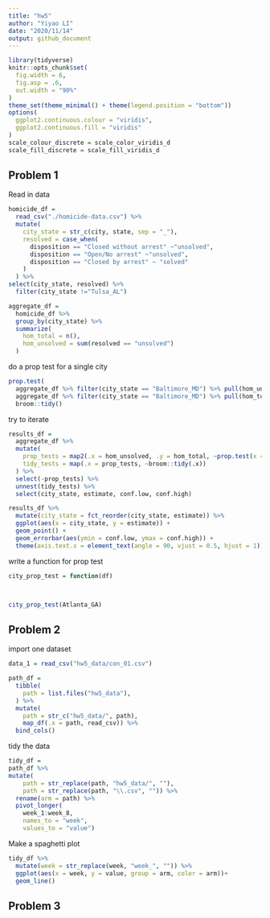 ```yaml
---
title: "hw5"
author: "Yiyao LI"
date: "2020/11/14"
output: github_document
---
```


```r
library(tidyverse)
knitr::opts_chunk$set(
  fig.width = 6,
  fig.asp = .6,
  out.width = "90%"
)
theme_set(theme_minimal() + theme(legend.position = "bottom"))
options(
  ggplot2.continuous.colour = "viridis",
  ggplot2.continuous.fill = "viridis"
)
scale_colour_discrete = scale_color_viridis_d
scale_fill_discrete = scale_fill_viridis_d
```

## Problem 1

Read in data

```r
homicide_df = 
  read_csv("./homicide-data.csv") %>% 
  mutate(
    city_state = str_c(city, state, sep = "_"),
    resolved = case_when(
      disposition == "Closed without arrest" ~"unsolved",
      disposition == "Open/No arrest" ~"unsolved",
      disposition == "Closed by arrest" ~ "solved"
    )
  ) %>% 
select(city_state, resolved) %>% 
  filter(city_state !="Tulsa_AL")
```


```r
aggregate_df = 
  homicide_df %>% 
  group_by(city_state) %>% 
  summarize(
    hom_total = n(),
    hom_unsolved = sum(resolved == "unsolved")
  )
```

do a prop test for a single city

```r
prop.test(
  aggregate_df %>% filter(city_state == "Baltimore_MD") %>% pull(hom_unsolved), 
  aggregate_df %>% filter(city_state == "Baltimore_MD") %>% pull(hom_total)) %>% 
  broom::tidy()
```

try to iterate

```r
results_df = 
  aggregate_df %>% 
  mutate(
    prop_tests = map2(.x = hom_unsolved, .y = hom_total, ~prop.test(x = .x, n = .y)),
    tidy_tests = map(.x = prop_tests, ~broom::tidy(.x))
  ) %>% 
  select(-prop_tests) %>% 
  unnest(tidy_tests) %>% 
  select(city_state, estimate, conf.low, conf.high)
```


```r
results_df %>% 
  mutate(city_state = fct_reorder(city_state, estimate)) %>% 
  ggplot(aes(x = city_state, y = estimate)) +
  geom_point() + 
  geom_errorbar(aes(ymin = conf.low, ymax = conf.high)) + 
  theme(axis.text.x = element_text(angle = 90, vjust = 0.5, hjust = 1))
```

write a function for prop test

```r
city_prop_test = function(df) 



city_prop_test(Atlanta_GA)
```


## Problem 2


import one dataset 

```r
data_1 = read_csv("hw5_data/con_01.csv")
```

```r
path_df = 
  tibble(
    path = list.files("hw5_data"),
  ) %>% 
  mutate(
    path = str_c("hw5_data/", path),
    map_df(.x = path, read_csv)) %>% 
  bind_cols()
```

tidy the data

```r
tidy_df =
path_df %>% 
mutate(
    path = str_replace(path, "hw5_data/", ""),
    path = str_replace(path, "\\.csv", "")) %>% 
  rename(arm = path) %>% 
  pivot_longer(
    week_1:week_8,
    names_to = "week",
    values_to = "value")
```

Make a spaghetti plot 

```r
tidy_df %>% 
  mutate(week = str_replace(week, "week_", "")) %>%
  ggplot(aes(x = week, y = value, group = arm, color = arm))+
  geom_line()
```

## Problem 3
